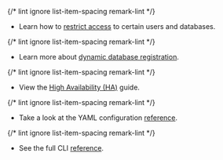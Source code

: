 {/* lint ignore list-item-spacing remark-lint */}
- Learn how to [restrict access](../../database-access/rbac.mdx) to certain users and databases.

{/* lint ignore list-item-spacing remark-lint */}
- Learn more about [dynamic database registration](../../database-access/guides/dynamic-registration.mdx).

{/* lint ignore list-item-spacing remark-lint */}
- View the [High Availability (HA)](../../database-access/guides/ha.mdx) guide.

{/* lint ignore list-item-spacing remark-lint */}
- Take a look at the YAML configuration [reference](../../database-access/reference/configuration.mdx).

{/* lint ignore list-item-spacing remark-lint */}
- See the full CLI [reference](../../database-access/reference/cli.mdx).

